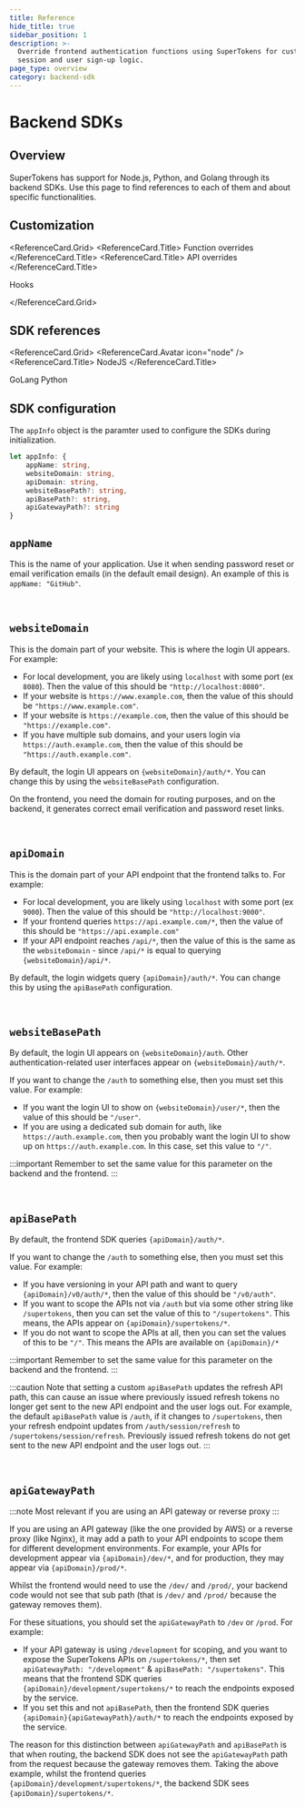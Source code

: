 ```yaml
---
title: Reference
hide_title: true
sidebar_position: 1
description: >-
  Override frontend authentication functions using SuperTokens for custom
  session and user sign-up logic.
page_type: overview
category: backend-sdk
---
```



# Backend SDKs

## Overview

SuperTokens has support for Node.js, Python, and Golang through its backend SDKs.
Use this page to find references to each of them and about specific functionalities.

## Customization

<ReferenceCard.Grid>
  <ReferenceCard href="https://supertokens.com/docs/auth-react">
    <ReferenceCard.Title>
      Function overrides
    </ReferenceCard.Title>
  </ReferenceCard>
  <ReferenceCard href="https://supertokens.com/docs/auth-react">
    <ReferenceCard.Title>
      API overrides
    </ReferenceCard.Title>
  </ReferenceCard>

  <ReferenceCard href="https://supertokens.com/docs/auth-react">
    <ReferenceCard.Title>
      Hooks
    </ReferenceCard.Title>
  </ReferenceCard>


</ReferenceCard.Grid>



## SDK references

<ReferenceCard.Grid>
  <ReferenceCard href="https://supertokens.com/docs/nodejs">
    <ReferenceCard.Avatar icon="node" />
    <ReferenceCard.Title>
      NodeJS
    </ReferenceCard.Title>
  </ReferenceCard>

  <ReferenceCard href="https://supertokens.com/docs/golang">
    <ReferenceCard.Avatar icon="go" />
    <ReferenceCard.Title>
      GoLang
    </ReferenceCard.Title>
  </ReferenceCard>

  <ReferenceCard href="https://supertokens.com/docs/python">
    <ReferenceCard.Avatar icon="python" />
    <ReferenceCard.Title>
      Python
    </ReferenceCard.Title>
  </ReferenceCard>
</ReferenceCard.Grid>


## SDK configuration

The `appInfo` object is the paramter used to configure the SDKs during initialization.
```ts
let appInfo: {
    appName: string,
    websiteDomain: string,
    apiDomain: string,
    websiteBasePath?: string,  
    apiBasePath?: string,  
    apiGatewayPath?: string 
}
```

<Accordion px="4" pb="4">

## `appName` 

This is the name of your application.
Use it when sending password reset or email verification emails (in the default email design).
An example of this is `appName: "GitHub"`.

<br/>

## `websiteDomain` 

This is the domain part of your website.
This is where the login UI appears.
For example:
- For local development, you are likely using `localhost` with some port (ex `8080`). Then the value of this should be `"http://localhost:8080"`.
- If your website is `https://www.example.com`, then the value of this should be `"https://www.example.com"`.
- If your website is `https://example.com`, then the value of this should be `"https://example.com"`.
- If you have multiple sub domains, and your users login via `https://auth.example.com`, then the value of this should be `"https://auth.example.com"`.

By default, the login UI appears on `{websiteDomain}/auth/*`. You can change this by using the `websiteBasePath` configuration.

On the frontend, you need the domain for routing purposes, and on the backend, it generates correct email verification and password reset links.

<br/>

## `apiDomain` 

This is the domain part of your API endpoint that the frontend talks to. For example:
- For local development, you are likely using `localhost` with some port (ex `9000`). Then the value of this should be `"http://localhost:9000"`.
- If your frontend queries `https://api.example.com/*`, then the value of this should be `"https://api.example.com"`
- If your API endpoint reaches `/api/*`, then the value of this is the same as the `websiteDomain` - since `/api/*` is equal to querying `{websiteDomain}/api/*`.

By default, the login widgets query `{apiDomain}/auth/*`. You can change this by using the `apiBasePath` configuration.

<br/>

## `websiteBasePath` 

By default, the login UI appears on `{websiteDomain}/auth`. Other authentication-related user interfaces appear on `{websiteDomain}/auth/*`.

If you want to change the `/auth` to something else, then you must set this value. For example:
- If you want the login UI to show on `{websiteDomain}/user/*`, then the value of this should be `"/user"`.
- If you are using a dedicated sub domain for auth, like `https://auth.example.com`, then you probably want the login UI to show up on `https://auth.example.com`. In this case, set this value to `"/"`.

:::important
Remember to set the same value for this parameter on the backend and the frontend.
:::

<br/>


## `apiBasePath` 

By default, the frontend SDK queries `{apiDomain}/auth/*`.

If you want to change the `/auth` to something else, then you must set this value. For example:
- If you have versioning in your API path and want to query `{apiDomain}/v0/auth/*`, then the value of this should be `"/v0/auth"`.
- If you want to scope the APIs not via `/auth` but via some other string like `/supertokens`, then you can set the value of this to `"/supertokens"`. This means, the APIs appear on `{apiDomain}/supertokens/*`.
- If you do not want to scope the APIs at all, then you can set the values of this to be `"/"`. This means the APIs are available on `{apiDomain}/*`

:::important
Remember to set the same value for this parameter on the backend and the frontend.
:::

:::caution
Note that setting a custom `apiBasePath` updates the refresh API path, this can cause an issue where previously issued refresh tokens no longer get sent to the new API endpoint and the user logs out.
For example, the default `apiBasePath` value is `/auth`, if it changes to `/supertokens`, then your refresh endpoint updates from `/auth/session/refresh` to `/supertokens/session/refresh`.
Previously issued refresh tokens do not get sent to the new API endpoint and the user logs out.
:::


<br/>

## `apiGatewayPath` 

:::note
Most relevant if you are using an API gateway or reverse proxy
:::

If you are using an API gateway (like the one provided by AWS) or a reverse proxy (like Nginx), it may add a path to your API endpoints to scope them for different development environments.
For example, your APIs for development appear via `{apiDomain}/dev/*`, and for production, they may appear via `{apiDomain}/prod/*`.

Whilst the frontend would need to use the `/dev/` and `/prod/`, your backend code would not see that sub path (that is `/dev/` and `/prod/` because the gateway removes them). 

For these situations, you should set the `apiGatewayPath` to `/dev` or `/prod`. For example:
- If your API gateway is using `/development` for scoping, and you want to expose the SuperTokens APIs on `/supertokens/*`, then set `apiGatewayPath: "/development"` & `apiBasePath: "/supertokens"`.
This means that the frontend SDK queries `{apiDomain}/development/supertokens/*` to reach the endpoints exposed by the service.
- If you set this and not `apiBasePath`, then the frontend SDK queries `{apiDomain}{apiGatewayPath}/auth/*` to reach the endpoints exposed by the service.

The reason for this distinction between `apiGatewayPath` and `apiBasePath` is that when routing, the backend SDK does not see the `apiGatewayPath` path from the request because the gateway removes them.
Taking the above example, whilst the frontend queries `{apiDomain}/development/supertokens/*`, the backend SDK sees `{apiDomain}/supertokens/*`.

<br/>

</Accordion>

